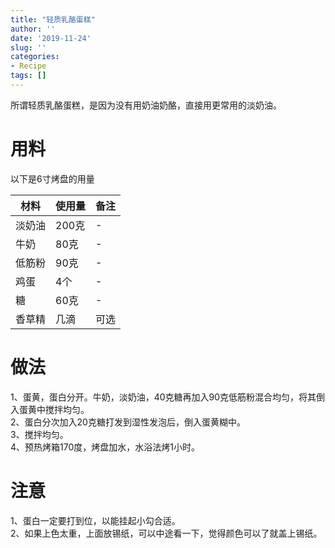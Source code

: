 ```yaml
---
title: "轻质乳酪蛋糕"
author: ''
date: '2019-11-24'
slug: ''
categories: 
- Recipe
tags: []
---
```


所谓轻质乳酪蛋糕，是因为没有用奶油奶酪，直接用更常用的淡奶油。<!--more-->

# 用料
以下是6寸烤盘的用量

|材料 |使用量|备注|
|----|------|----|
|淡奶油|200克|-|
|牛奶|80克|-|
|低筋粉|90克|-|
|鸡蛋|4个|-|
|糖|60克|-|
|香草精|几滴|可选|


# 做法

1、蛋黄，蛋白分开。牛奶，淡奶油，40克糖再加入90克低筋粉混合均匀，将其倒入蛋黄中搅拌均匀。  
2、蛋白分次加入20克糖打发到湿性发泡后，倒入蛋黄糊中。  
3、搅拌均匀。  
4、预热烤箱170度，烤盘加水，水浴法烤1小时。

# 注意

1、蛋白一定要打到位，以能挂起小勾合适。  
2、如果上色太重，上面放锡纸，可以中途看一下，觉得颜色可以了就盖上锡纸。
